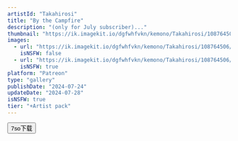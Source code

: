 ```yaml
---
artistId: "Takahirosi"
title: "By the Campfire"
description: "(only for July subscriber)..."
thumbnail: "https://ik.imagekit.io/dgfwhfvkn/kemono/Takahirosi/108764506/p26_3_ori_1_H4hW8BS8M.avif?updatedAt=1737565836446"
images:
  - url: "https://ik.imagekit.io/dgfwhfvkn/kemono/Takahirosi/108764506/p26_3_ori_1_H4hW8BS8M.avif?updatedAt=1737565836446"
    isNSFW: false
  - url: "https://ik.imagekit.io/dgfwhfvkn/kemono/Takahirosi/108764506/p26_3_ori_6_s-Rqf364g.avif?updatedAt=1737565835514"
    isNSFW: true
platform: "Patreon"
type: "gallery"
publishDate: "2024-07-24"
updateDate: "2024-07-28"
isNSFW: true
tier: "+Artist pack"
---
```



<Button
      isExternal
      isBlock
      variant="flat"
      color="foreground"
      as={Link}
      href="https://pan.7so.top/f/z6BEI4/_3_CAMPFIRE.7z"
    >
      7so下载
    </Button>